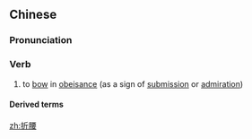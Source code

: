 ==Chinese==
{{zh-forms}}

===Pronunciation===
{{zh-pron
|m=zhéyāo
|c=zit3 jiu1
|cat=v
}}

===Verb===
{{zh-verb}}

# to [[bow]] in [[obeisance]] (as a sign of [[submission]] or [[admiration]])

====Derived terms====
{{zh-der|不為五斗米折腰}}

[[zh:折腰]]